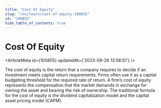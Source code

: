 ```yaml
---
title: "Cost Of Equity"
slug: "/en/learn/cost-of-equity-100855"
id: "100855"
hide_table_of_contents: true
---
```



# Cost Of Equity

<ArticleMeta id={100855} updatedAt={'2023-09-26 13:58:51'} />
<div className='border-solid border-b border-t-0 my-4 border-[var(--ifm-color-gray-300)]' />

The cost of equity is the return that a company requires to decide if an investment meets capital return requirements. Firms often use it as a capital budgeting threshold for the required rate of return. A firm’s cost of equity represents the compensation that the market demands in exchange for owning the asset and bearing the risk of ownership. The traditional formula for the cost of equity is the dividend capitalization model and the capital asset pricing model (CAPM).
